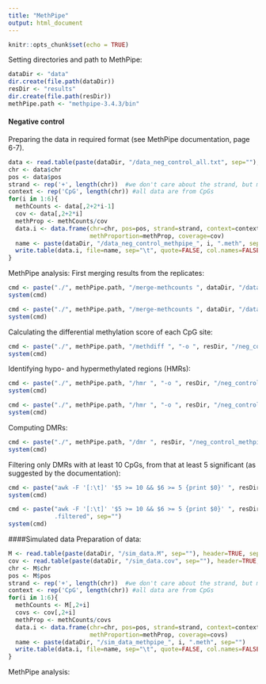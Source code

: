 ```yaml
---
title: "MethPipe"
output: html_document
---
```


```r
knitr::opts_chunk$set(echo = TRUE)
```

Setting directories and path to MethPipe:
```r
dataDir <- "data"
dir.create(file.path(dataDir))
resDir <- "results"
dir.create(file.path(resDir))
methPipe.path <- "methpipe-3.4.3/bin"
```

#### Negative control
Preparing the data in required format (see MethPipe documentation, page 6-7).
```r
data <- read.table(paste(dataDir, "/data_neg_control_all.txt", sep=""), header=TRUE, sep="\t")
chr <- data$chr
pos <- data$pos
strand <- rep('+', length(chr))  #we don't care about the strand, but methpipe requires it
context <- rep('CpG', length(chr)) #all data are from CpGs
for(i in 1:6){
  methCounts <- data[,2+2*i-1]
  cov <- data[,2+2*i]
  methProp <- methCounts/cov
  data.i <- data.frame(chr=chr, pos=pos, strand=strand, context=context,
                       methProportion=methProp, coverage=cov)
  name <- paste(dataDir, "/data_neg_control_methpipe_", i, ".meth", sep="")
  write.table(data.i, file=name, sep="\t", quote=FALSE, col.names=FALSE, row.names=FALSE)
}
```

MethPipe analysis: First merging results from the replicates:
```r
cmd <- paste("./", methPipe.path, "/merge-methcounts ", dataDir, "/data_neg_control_methpipe_1.meth ", dataDir, "/data_neg_control_methpipe_3.meth ", dataDir, "/data_neg_control_methpipe_5.meth ", "-o ", dataDir, "/data_neg_control_methpipe_grp1.meth", sep="")
system(cmd)

cmd <- paste("./", methPipe.path, "/merge-methcounts ", dataDir, "/data_neg_control_methpipe_2.meth ", dataDir, "/data_neg_control_methpipe_4.meth ", dataDir, "/data_neg_control_methpipe_6.meth ", "-o ", dataDir, "/data_neg_control_methpipe_grp1.meth", sep="")
system(cmd)
```

Calculating the differential methylation score of each CpG site:
```r
cmd <- paste("./", methPipe.path, "/methdiff ", "-o ", resDir, "/neg_control_methpipe.methdiff ", dataDir, "/data_neg_control_methpipe_grp1.meth ", dataDir, "/data_neg_control_methpipe_grp2.meth", sep="")
system(cmd)
```

Identifying hypo- and hypermethylated regions (HMRs):
```r
cmd <- paste("./", methPipe.path, "/hmr ", "-o ", resDir, "/neg_control_grp1.hmr ", dataDir, "/data_neg_control_methpipe_grp1.meth", sep="")
system(cmd)

cmd <- paste("./", methPipe.path, "/hmr ", "-o ", resDir, "/neg_control_grp2.hmr ", dataDir, "/data_neg_control_methpipe_grp2.meth", sep="")
system(cmd)
```

Computing DMRs:
```r
cmd <- paste("./", methPipe.path, "/dmr ", resDir, "/neg_control_methpipe.methdiff ", resDir, "/neg_control_grp1.hmr ", resDir, "/neg_control_grp2.hmr ", resDir, "/neg_control_methpipe_dmrs_grp1 ", resDir, "/neg_control_meth_dmrs_grp2", sep="")
system(cmd)
```

Filtering only DMRs with at least 10 CpGs, from that at least 5 significant (as suggested by the documentation):
```r
cmd <- paste("awk -F '[:\t]' '$5 >= 10 && $6 >= 5 {print $0}' ", resDir, "/neg_control_methpipe_dmrs_grp1 > ", resDir, "/neg_control_methpipe_dmrs_grp1.filtered", sep="")
system(cmd)

cmd <- paste("awk -F '[:\t]' '$5 >= 10 && $6 >= 5 {print $0}' ", resDir, "/neg_control_methpipe_dmrs_grp2 > ", resDir, "/neg_control_methpipe_dmrs_grp2
             .filtered", sep="")
system(cmd)
```

####Simulated data
Preparation of data:
```r
M <- read.table(paste(dataDir, "/sim_data.M", sep=""), header=TRUE, sep="\t")
cov <- read.table(paste(dataDir, "/sim_data.cov", sep=""), header=TRUE, sep="\t")
chr <- M$chr
pos <- M$pos
strand <- rep('+', length(chr))  #we don't care about the strand, but methpipe requires it
context <- rep('CpG', length(chr)) #all data are from CpGs
for(i in 1:6){
  methCounts <- M[,2+i]
  covs <- cov[,2+i]
  methProp <- methCounts/covs
  data.i <- data.frame(chr=chr, pos=pos, strand=strand, context=context,
                       methProportion=methProp, coverage=covs)
  name <- paste(dataDir, "/sim_data_methpipe_", i, ".meth", sep="")
  write.table(data.i, file=name, sep="\t", quote=FALSE, col.names=FALSE, row.names=FALSE)
}
```

MethPipe analysis:
```r

```